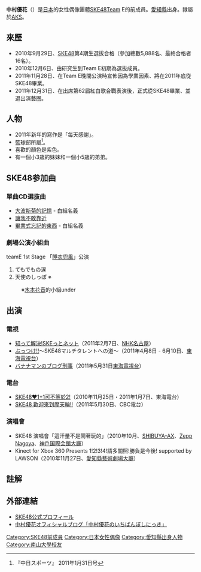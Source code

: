{{BLPsources|time=2019-11-27}}
{{藝人
|姓名 = 中村優花
|類型 = 女歌手
|圖片 = 
|圖片尺寸 = 
|圖片簡介 = 
|羅馬拼音 = Nakamura Yuuka
|國籍 = {{JPN}}
|出生日期 = {{birth date and age|1997|7|4}}
|出生地點 = {{JPN}}[[愛知縣|愛知縣]]
|逝世日期 = 
|逝世地點 = 
|職業 = 女性偶像
|語言 = 日語
|配偶 = 
|兒女 = 
|父母 = 
|出身地 = 
|出道作 = 
|出道日期 = 
|代表作 = 
|活躍年代 = 
|唱片公司 = 
|經紀公司 = 
|網站 = 
|相關團體 = SKE48 Team E前成員
|獎項 = 
|IMDb = 
}}
{{Japanese|japanese=中村 優花|kana=なかむら ゆうか|romaji=Nakamura Yuuka}}
'''中村優花'''（{{bd|1997年|7月4日|}}）是[[日本|日本]]的女性偶像團體[[SKE48|SKE48]]Team E的前成員。[[愛知縣|愛知縣]]出身。隸屬於[[AKS|AKS]]。

== 來歷 ==
* 2010年9月29日、[[SKE48|SKE48]]第4期生選拔合格（參加總數5,888名、最終合格者16名）。
* 2010年12月6日、由研究生到Team E初期為選抜成員。
* 2011年11月28日、在Team E晚間公演時宣佈因為學業因素、將在2011年底從SKE48畢業。
* 2011年12月31日、在出席第62屆紅白歌合戰表演後，正式從SKE48畢業、並退出演藝圈。

== 人物 ==
* 2011年新年的寫作是「每天感謝」。
* 籃球部所屬<ref>『中日スポーツ』 2011年1月31日号 </ref>。
* 喜歡的顏色是紫色。
* 有一個小3歳的妹妹和一個小5歳的弟弟。

== SKE48参加曲 ==
=== 單曲CD選抜曲 ===
* [[1!2!3!4!_請多關照!|大波斯菊的記憶]] - 白組名義
* [[1!2!3!4!_請多關照!|讓我不敢靠近]]
* [[萬歲Venus|畢業式忘記的東西]] - 白組名義
=== 劇場公演小組曲 ===
; teamE 1st Stage 「[[teamB_3rd_Stage「睡衣兜风」|睡衣兜風]]」公演
# てもでもの涙
# 天使のしっぽ  ※
: ※[[木本花音|木本花音]]的小組under

== 出演 ==
=== 電視 ===
* [[知って解決!SKEっとネット|知って解決!SKEっとネット]]（2011年2月7日、[[NHK名古屋放送局|NHK名古屋]]）
* [[ぶっつけ!!|ぶっつけ!!]]〜SKE48マルチタレントへの道〜（2011年4月8日 - 6月10日、[[東海電視台|東海電視台]]）
* [[バナナマンのブログ刑事|バナナマンのブログ刑事]]（2011年5月31日[[東海電視台|東海電視台]]）

=== 電台 ===
* [[SKE48_1+1可不等於2!|SKE48♥1+1可不等於2!]]（2010年11月25日・2011年1月7日、東海電台）
* [[SKE48_歡迎來到摩天輪!!|SKE48 歡迎來到摩天輪!!]]（2011年5月30日、CBC電台）

=== 演唱會 ===
* SKE48 演唱會「這汗量不是鬧著玩的」（2010年10月、[[SHIBUYA-AX|SHIBUYA-AX]]、[[Zepp|Zepp Nagoya]]、[[神戶国際会館|神戶国際会館大廳]]）
* Kinect for Xbox 360 Presents 1!2!3!4!請多關照!勝負是今後! supported by LAWSON（2010年11月27日、[[愛知縣藝術劇場|愛知縣藝術劇場大廳]]）

== 註解 ==
{{Reflist}}

== 外部連結 ==
* [http://www.ske48.co.jp/profile/?id=nakamura_yuka SKE48公式プロフィール]{{Wayback|url=http://www.ske48.co.jp/profile/?id=nakamura_yuka |date=20110903015916 }}
* [http://ske48.co.jp/blog/index.php?writer=nakamura_yuka 中村優花オフィシャルブログ「中村優花のいちばんぼしにっき」]

{{SKE48}}

{{DEFAULTSORT:Nakamura Yuuka}}
[[Category:SKE48前成員|Category:SKE48前成員]]
[[Category:日本女性偶像|Category:日本女性偶像]]
[[Category:愛知縣出身人物|Category:愛知縣出身人物]]
[[Category:南山大學校友|Category:南山大學校友]]
